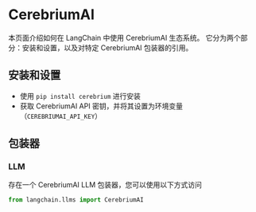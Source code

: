 # CerebriumAI

本页面介绍如何在 LangChain 中使用 CerebriumAI 生态系统。
它分为两个部分：安装和设置，以及对特定 CerebriumAI 包装器的引用。

## 安装和设置
- 使用 `pip install cerebrium` 进行安装
- 获取 CerebriumAI API 密钥，并将其设置为环境变量（`CEREBRIUMAI_API_KEY`）

## 包装器

### LLM

存在一个 CerebriumAI LLM 包装器，您可以使用以下方式访问
```python
from langchain.llms import CerebriumAI
```